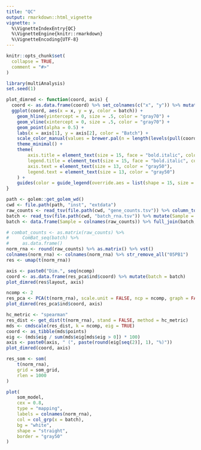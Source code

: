 ```yaml
---
title: "QC"
output: rmarkdown::html_vignette
vignette: >
  %\VignetteIndexEntry{QC}
  %\VignetteEngine{knitr::rmarkdown}
  %\VignetteEncoding{UTF-8}
---
```


```r
knitr::opts_chunk$set(
  collapse = TRUE,
  comment = "#>"
)
```

```r
library(multiAnalysis)
set.seed(1)

plot_dimred <- function(coord, axis) {
  coord <- as.data.frame(coord) %>% set_colnames(c("x", "y")) %>% mutate(batch = batch)
  ggplot(coord, aes(x = x, y = y, color = batch)) +
    geom_hline(yintercept = 0, size = .5, color = "gray70") +
    geom_vline(xintercept = 0, size = .5, color = "gray70") +
    geom_point(alpha = 0.5) +
    labs(x = axis[1], y = axis[2], color = "Batch") +
    scale_color_manual(values = brewer.pal(n = length(levels(pull(coord, batch))), name = "Set1")) +
    theme_minimal() +
    theme(
        axis.title = element_text(size = 15, face = "bold.italic", color = "gray50"),
        legend.title = element_text(size = 15, face = "bold.italic", color = "gray50"),
        axis.text = element_text(size = 13, color = "gray50"),
        legend.text = element_text(size = 13, color = "gray50")
    ) +
    guides(color = guide_legend(override.aes = list(shape = 15, size = 4)))
}
```

```r
path <- golem::get_golem_wd()
cwd <- file.path(path, "inst", "extdata")
raw_counts <- read_tsv(file.path(cwd, "gene_counts.tsv")) %>% column_to_rownames("GeneName")
batch <- read_tsv(file.path(cwd, "batch_rna.tsv")) %>% mutate(Sample = paste0(Sample, "05PB1"), batch = as.factor(batch))
batch <- data.frame(Sample = colnames(raw_counts)) %>% full_join(batch, by = "Sample") %>% column_to_rownames("Sample") %>% pull(batch)
```

```r
# combat_counts <- as.matrix(raw_counts) %>%
#     ComBat_seq(batch) %>%
#     as.data.frame()
norm_rna <- round(raw_counts) %>% as.matrix() %>% vst()
colnames(norm_rna) <- colnames(norm_rna) %>% str_remove_all("05PB1")
res <- umap(t(norm_rna))
```

```r
axis <- paste0("Dim.", seq(ncomp)
coord <- as.data.frame(res_pca$ind$coord) %>% mutate(batch = batch)
plot_dimred(res$layout, axis)
```

```r
ncomp <- 2
res_pca <- PCA(t(norm_rna), scale.unit = FALSE, ncp = ncomp, graph = FALSE)
plot_dimred(res_pca$ind$coord, axis)
```

```r
hc_metric <- "spearman"
res_dist <- get_dist(t(norm_rna), stand = FALSE, method = hc_metric)
mds <- cmdscale(res_dist, k = ncomp, eig = TRUE)
coord <- as_tibble(mds$points)
eig <- (mds$eig / sum(mds$eig[mds$eig > 0]) * 100)
axis <- paste0(axis, " (", paste(round(eig[seq(2)], 1), "%)"))
plot_dimred(coord, axis)
```

```r
res_som <- som(
    t(norm_rna),
    grid = som_grid,
    rlen = 1000
)

plot(
    som_model,
    cex = 0.8,
    type = "mapping",
    labels = colnames(norm_rna),
    col = col_grp(x = batch),
    bg = "white",
    shape = "straight",
    border = "gray50"
)
```

